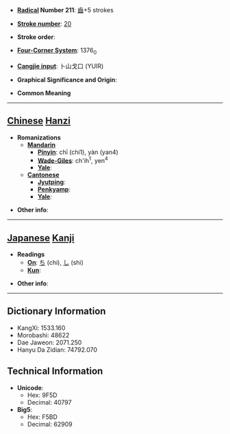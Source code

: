 * '''[[Wiktionary:Chinese radical index| Radical]] Number 211''': [[Wiktionary:Chinese radical index 齒|齒]]+5 strokes

* '''[[Wiktionary:Chinese total strokes index|Stroke number]]''': [[Wiktionary:Chinese total strokes index 20|20]]

* '''Stroke order''': 

* '''[[Wiktionary:Chinese four corner index|Four-Corner System]]''': 1376<sub>0</sub>

* '''[[Wiktionary:Chinese Cangjie index|Cangjie input]]''': 卜山戈口 (YUIR)

* '''Graphical Significance and Origin''': 

* '''Common Meaning'''

----

== [[Chinese]] [[Hanzi]] ==

* '''Romanizations'''
** '''[[Mandarin]]'''
*** '''[[Pinyin]]''': chī (chi1), yàn (yan4)
*** '''[[Wade-Giles]]''': ch'ih<sup>1</sup>, yen<sup>4</sup>
*** '''[[Yale]]''': 
** '''[[Cantonese]]'''
*** '''[[Jyutping]]''':
*** '''[[Penkyamp]]''': 
*** '''[[Yale]]''': 

* '''Other info''': 

----

== [[Japanese]] [[Kanji]] ==

* '''Readings'''
** '''[[On]]''': [[ち]] (chi), [[し]] (shi)
** '''[[Kun]]''': 

* '''Other info''':  

----

== Dictionary Information ==

* KangXi: 1533.160
* Morobashi: 48622
* Dae Jaweon: 2071.250
* Hanyu Da Zidian: 74792.070

== Technical Information ==

* '''Unicode''':
** Hex: 9F5D
** Decimal: 40797
* '''Big5''':
** Hex: F5BD
** Decimal: 62909